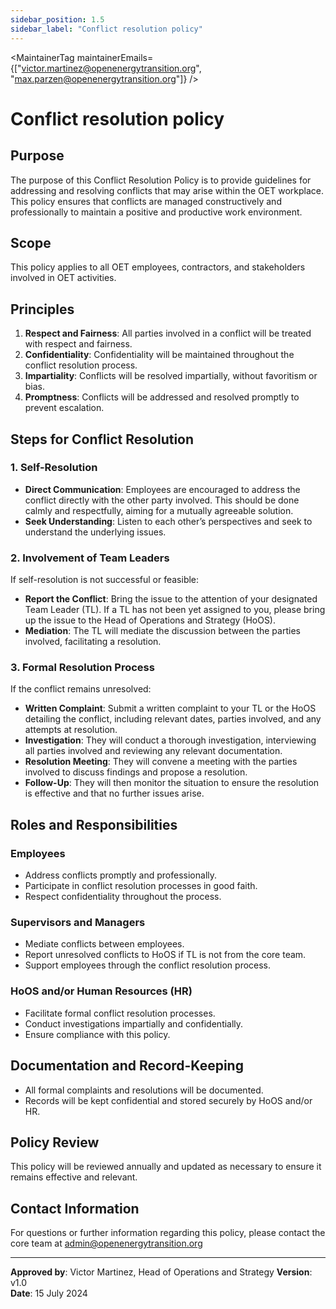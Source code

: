 ```yaml
---
sidebar_position: 1.5
sidebar_label: "Conflict resolution policy"
---
```



<MaintainerTag maintainerEmails={["victor.martinez@openenergytransition.org", "max.parzen@openenergytransition.org"]} />

# Conflict resolution policy

<ControlledDocBanner />

## Purpose

The purpose of this Conflict Resolution Policy is to provide guidelines for addressing and resolving conflicts that may arise within the OET workplace. This policy ensures that conflicts are managed constructively and professionally to maintain a positive and productive work environment.

## Scope

This policy applies to all OET employees, contractors, and stakeholders involved in OET activities.

## Principles

1. **Respect and Fairness**: All parties involved in a conflict will be treated with respect and fairness.
2. **Confidentiality**: Confidentiality will be maintained throughout the conflict resolution process.
3. **Impartiality**: Conflicts will be resolved impartially, without favoritism or bias.
4. **Promptness**: Conflicts will be addressed and resolved promptly to prevent escalation.

## Steps for Conflict Resolution

### 1. Self-Resolution

- **Direct Communication**: Employees are encouraged to address the conflict directly with the other party involved. This should be done calmly and respectfully, aiming for a mutually agreeable solution.
- **Seek Understanding**: Listen to each other’s perspectives and seek to understand the underlying issues.

### 2. Involvement of Team Leaders

If self-resolution is not successful or feasible:

- **Report the Conflict**: Bring the issue to the attention of your designated Team Leader (TL). If a TL has not been yet assigned to you, please bring up the issue to the Head of Operations and Strategy (HoOS).
- **Mediation**: The TL will mediate the discussion between the parties involved, facilitating a resolution.

### 3. Formal Resolution Process

If the conflict remains unresolved:

- **Written Complaint**: Submit a written complaint to your TL or the HoOS detailing the conflict, including relevant dates, parties involved, and any attempts at resolution.
- **Investigation**: They will conduct a thorough investigation, interviewing all parties involved and reviewing any relevant documentation.
- **Resolution Meeting**: They will convene a meeting with the parties involved to discuss findings and propose a resolution.
- **Follow-Up**: They will then monitor the situation to ensure the resolution is effective and that no further issues arise.

## Roles and Responsibilities

### Employees

- Address conflicts promptly and professionally.
- Participate in conflict resolution processes in good faith.
- Respect confidentiality throughout the process.

### Supervisors and Managers

- Mediate conflicts between employees.
- Report unresolved conflicts to HoOS if TL is not from the core team.
- Support employees through the conflict resolution process.

### HoOS and/or Human Resources (HR)

- Facilitate formal conflict resolution processes.
- Conduct investigations impartially and confidentially.
- Ensure compliance with this policy.

## Documentation and Record-Keeping

- All formal complaints and resolutions will be documented.
- Records will be kept confidential and stored securely by HoOS and/or HR.

## Policy Review

This policy will be reviewed annually and updated as necessary to ensure it remains effective and relevant.

## Contact Information

For questions or further information regarding this policy, please contact the core team at admin@openenergytransition.org

---

**Approved by**: Victor Martinez, Head of Operations and Strategy
**Version**: v1.0  
**Date**: 15 July 2024
